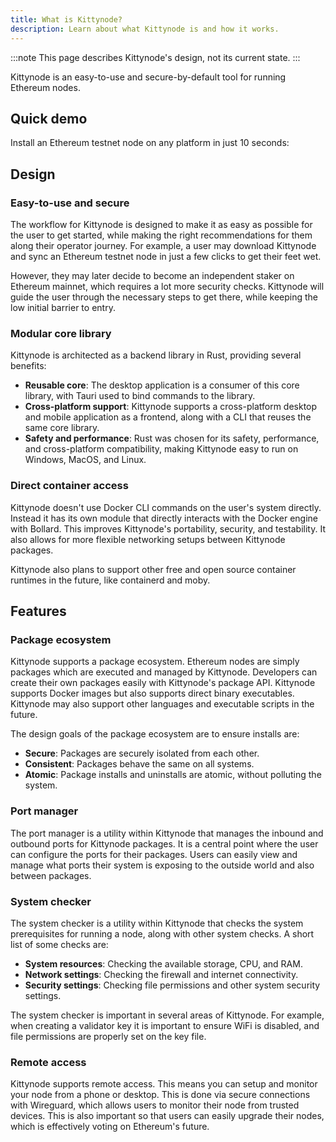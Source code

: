 ```yaml
---
title: What is Kittynode?
description: Learn about what Kittynode is and how it works.
---
```



:::note
This page describes Kittynode's design, not its current state.
:::

Kittynode is an easy-to-use and secure-by-default tool for running Ethereum nodes.

## Quick demo

Install an Ethereum testnet node on any platform in just 10 seconds:

<YouTube id="https://youtu.be/GMoHrYqPjes" />

## Design

### Easy-to-use and secure

The workflow for Kittynode is designed to make it as easy as possible for the user to get started, while making the right recommendations for them along their operator journey. For example, a user may download Kittynode and sync an Ethereum testnet node in just a few clicks to get their feet wet.

However, they may later decide to become an independent staker on Ethereum mainnet, which requires a lot more security checks. Kittynode will guide the user through the necessary steps to get there, while keeping the low initial barrier to entry.

### Modular core library

Kittynode is architected as a backend library in Rust, providing several benefits:

- **Reusable core**: The desktop application is a consumer of this core library, with Tauri used to bind commands to the library.
- **Cross-platform support**: Kittynode supports a cross-platform desktop and mobile application as a frontend, along with a CLI that reuses the same core library.
- **Safety and performance**: Rust was chosen for its safety, performance, and cross-platform compatibility, making Kittynode easy to run on Windows, MacOS, and Linux.

### Direct container access

Kittynode doesn't use Docker CLI commands on the user's system directly. Instead it has its own module that directly interacts with the Docker engine with Bollard. This improves Kittynode's portability, security, and testability. It also allows for more flexible networking setups between Kittynode packages.

Kittynode also plans to support other free and open source container runtimes in the future, like containerd and moby.

## Features

### Package ecosystem

Kittynode supports a package ecosystem. Ethereum nodes are simply packages which are executed and managed by Kittynode. Developers can create their own packages easily with Kittynode's package API. Kittynode supports Docker images but also supports direct binary executables. Kittynode may also support other languages and executable scripts in the future.

The design goals of the package ecosystem are to ensure installs are:

- **Secure**: Packages are securely isolated from each other.
- **Consistent**: Packages behave the same on all systems.
- **Atomic**: Package installs and uninstalls are atomic, without polluting the system.

### Port manager

The port manager is a utility within Kittynode that manages the inbound and outbound ports for Kittynode packages. It is a central point where the user can configure the ports for their packages. Users can easily view and manage what ports their system is exposing to the outside world and also between packages.

### System checker

The system checker is a utility within Kittynode that checks the system prerequisites for running a node, along with other system checks. A short list of some checks are:

- **System resources**: Checking the available storage, CPU, and RAM.
- **Network settings**: Checking the firewall and internet connectivity.
- **Security settings**: Checking file permissions and other system security settings.

The system checker is important in several areas of Kittynode. For example, when creating a validator key it is important to ensure WiFi is disabled, and file permissions are properly set on the key file.

### Remote access

Kittynode supports remote access. This means you can setup and monitor your node from a phone or desktop. This is done via secure connections with Wireguard, which allows users to monitor their node from trusted devices. This is also important so that users can easily upgrade their nodes, which is effectively voting on Ethereum's future.

